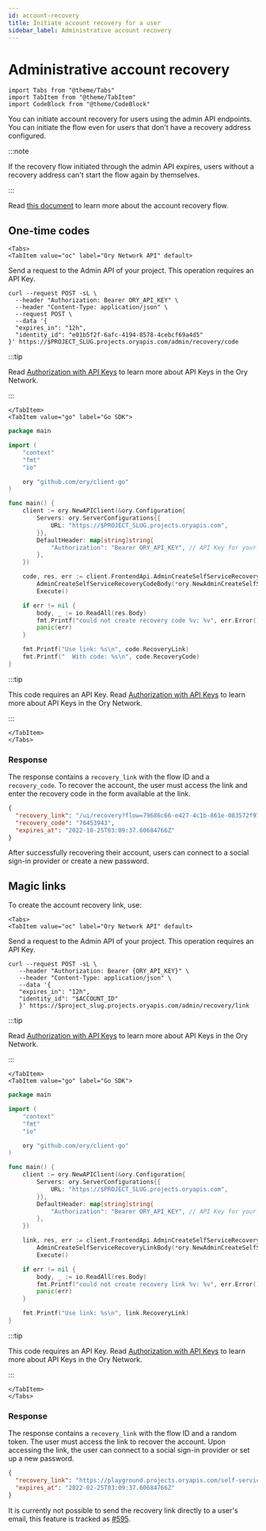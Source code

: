 ```yaml
---
id: account-recovery
title: Initiate account recovery for a user
sidebar_label: Administrative account recovery
---
```


# Administrative account recovery

```mdx-code-block
import Tabs from "@theme/Tabs"
import TabItem from "@theme/TabItem"
import CodeBlock from "@theme/CodeBlock"
```

You can initiate account recovery for users using the admin API endpoints. You can initiate the flow even for users that don't
have a recovery address configured.

:::note

If the recovery flow initiated through the admin API expires, users without a recovery address can't start the flow again by
themselves.

:::

Read [this document](../self-service/flows/account-recovery-password-reset) to learn more about the account recovery flow.

## One-time codes

```mdx-code-block
<Tabs>
<TabItem value="oc" label="Ory Network API" default>
```

Send a request to the Admin API of your project. This operation requires an API Key.

```shell
curl --request POST -sL \
  --header "Authorization: Bearer ORY_API_KEY" \
  --header "Content-Type: application/json" \
  --request POST \
  --data '{
  "expires_in": "12h",
  "identity_id": "e01b5f2f-6afc-4194-8578-4cebcf69a4d5"
}' https://$PROJECT_SLUG.projects.oryapis.com/admin/recovery/code
```

:::tip

Read [Authorization with API Keys](../../concepts/personal-access-token.mdx) to learn more about API Keys in the Ory Network.

:::

```mdx-code-block
</TabItem>
<TabItem value="go" label="Go SDK">
```

```go
package main

import (
	"context"
	"fmt"
	"io"

	ory "github.com/ory/client-go"
)

func main() {
	client := ory.NewAPIClient(&ory.Configuration{
		Servers: ory.ServerConfigurations{{
			URL: "https://$PROJECT_SLUG.projects.oryapis.com",
		}},
		DefaultHeader: map[string]string{
			"Authorization": "Bearer ORY_API_KEY", // API Key for your Ory Network project
		},
	})

	code, res, err := client.FrontendApi.AdminCreateSelfServiceRecoveryCode(context.Background()).
		AdminCreateSelfServiceRecoveryCodeBody(*ory.NewAdminCreateSelfServiceRecoveryCodeBody("YOUR_IDENTITY_ID")).
		Execute()

	if err != nil {
		body, _ := io.ReadAll(res.Body)
		fmt.Printf("could not create recovery code %v: %v", err.Error(), string(body))
		panic(err)
	}

	fmt.Printf("Use link: %s\n", code.RecoveryLink)
	fmt.Printf("  With code: %s\n", code.RecoveryCode)
}
```

:::tip

This code requires an API Key. Read [Authorization with API Keys](../../concepts/personal-access-token.mdx) to learn more about
API Keys in the Ory Network.

:::

```mdx-code-block
</TabItem>
</Tabs>
```

### Response

The response contains a `recovery_link` with the flow ID and a `recovery_code`. To recover the account, the user must access the
link and enter the recovery code in the form available at the link.

```json
{
  "recovery_link": "/ui/recovery?flow=79686c66-e427-4c1b-861e-083572f97964",
  "recovery_code": "76453943",
  "expires_at": "2022-10-25T03:09:37.60684766Z"
}
```

After successfully recovering their account, users can connect to a social sign-in provider or create a new password.

## Magic links

To create the account recovery link, use:

```mdx-code-block
<Tabs>
<TabItem value="oc" label="Ory Network API" default>
```

Send a request to the Admin API of your project. This operation requires an API Key.

```shell
curl --request POST -sL \
   --header "Authorization: Bearer {ORY_API_KEY}" \
   --header "Content-Type: application/json" \
   --data '{
   "expires_in": "12h",
   "identity_id": "$ACCOUNT_ID"
   }' https://$project_slug.projects.oryapis.com/admin/recovery/link
```

:::tip

Read [Authorization with API Keys](../../concepts/personal-access-token.mdx) to learn more about API Keys in the Ory Network.

:::

```mdx-code-block
</TabItem>
<TabItem value="go" label="Go SDK">
```

```go
package main

import (
	"context"
	"fmt"
	"io"

	ory "github.com/ory/client-go"
)

func main() {
	client := ory.NewAPIClient(&ory.Configuration{
		Servers: ory.ServerConfigurations{{
			URL: "https://$PROJECT_SLUG.projects.oryapis.com",
		}},
		DefaultHeader: map[string]string{
			"Authorization": "Bearer ORY_API_KEY", // API Key for your Ory Network project
		},
	})

	link, res, err := client.FrontendApi.AdminCreateSelfServiceRecoveryLink(context.Background()).
		AdminCreateSelfServiceRecoveryLinkBody(*ory.NewAdminCreateSelfServiceRecoveryLinkBody("YOUR_INDENTITY_ID")).
		Execute()

	if err != nil {
		body, _ := io.ReadAll(res.Body)
		fmt.Printf("could not create recovery link %v: %v", err.Error(), string(body))
		panic(err)
	}

	fmt.Printf("Use link: %s\n", link.RecoveryLink)
}
```

:::tip

This code requires an API Key. Read [Authorization with API Keys](../../concepts/personal-access-token.mdx) to learn more about
API Keys in the Ory Network.

:::

```mdx-code-block
</TabItem>
</Tabs>
```

### Response

The response contains a `recovery_link` with the flow ID and a random token. The user must access the link to recover the account.
Upon accessing the link, the user can connect to a social sign-in provider or set up a new password.

```json
{
  "recovery_link": "https://playground.projects.oryapis.com/self-service/recovery?flow=81c55cec-76fd-4907-bddf-cc112e835698&token=yM9nAZpPIjwccKh9qHRh8OfywZSRcr6q",
  "expires_at": "2022-02-25T03:09:37.60684766Z"
}
```

It is currently not possible to send the recovery link directly to a user's email, this feature is tracked as
[#595](https://github.com/ory/kratos/issues/595).
